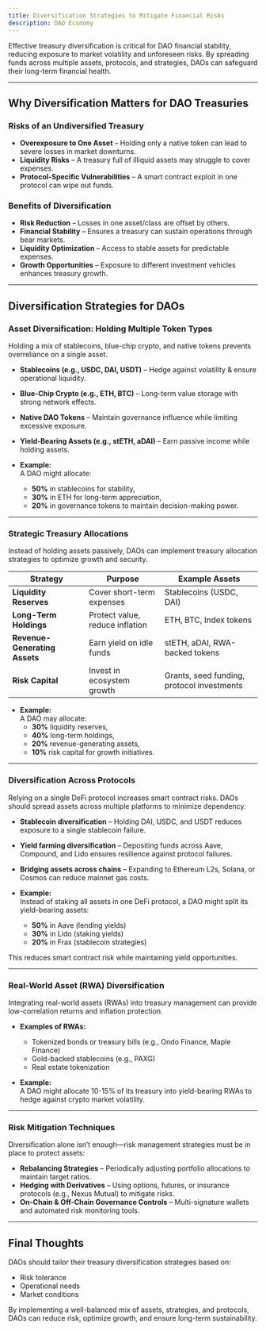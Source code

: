 ```yaml
---
title: Diversification Strategies to Mitigate Financial Risks
description: DAO Economy
---
```


Effective treasury diversification is critical for DAO financial stability, reducing exposure to market volatility and unforeseen risks. By spreading funds across multiple assets, protocols, and strategies, DAOs can safeguard their long-term financial health. 

---

## **Why Diversification Matters for DAO Treasuries**  

### **Risks of an Undiversified Treasury**  
- **Overexposure to One Asset** – Holding only a native token can lead to severe losses in market downturns.  
- **Liquidity Risks** – A treasury full of illiquid assets may struggle to cover expenses.  
- **Protocol-Specific Vulnerabilities** – A smart contract exploit in one protocol can wipe out funds.  

### **Benefits of Diversification**  
- **Risk Reduction** – Losses in one asset/class are offset by others.  
- **Financial Stability** – Ensures a treasury can sustain operations through bear markets.  
- **Liquidity Optimization** – Access to stable assets for predictable expenses.  
- **Growth Opportunities** – Exposure to different investment vehicles enhances treasury growth.  

---

## **Diversification Strategies for DAOs**  

### **Asset Diversification: Holding Multiple Token Types**  
Holding a mix of stablecoins, blue-chip crypto, and native tokens prevents overreliance on a single asset.  

- **Stablecoins (e.g., USDC, DAI, USDT)** – Hedge against volatility & ensure operational liquidity.  
- **Blue-Chip Crypto (e.g., ETH, BTC)** – Long-term value storage with strong network effects.  
- **Native DAO Tokens** – Maintain governance influence while limiting excessive exposure.  
- **Yield-Bearing Assets (e.g., stETH, aDAI)** – Earn passive income while holding assets.  

- **Example:**  
    A DAO might allocate:  
    - **50%** in stablecoins for stability,  
    - **30%** in ETH for long-term appreciation,  
    - **20%** in governance tokens to maintain decision-making power.  

---

### **Strategic Treasury Allocations**  
Instead of holding assets passively, DAOs can implement treasury allocation strategies to optimize growth and security.  

| **Strategy** | **Purpose** | **Example Assets** |  
|-------------|------------|----------------|  
| **Liquidity Reserves** | Cover short-term expenses | Stablecoins (USDC, DAI) |  
| **Long-Term Holdings** | Protect value, reduce inflation | ETH, BTC, Index tokens |  
| **Revenue-Generating Assets** | Earn yield on idle funds | stETH, aDAI, RWA-backed tokens |  
| **Risk Capital** | Invest in ecosystem growth | Grants, seed funding, protocol investments |  

- **Example:**  
    A DAO may allocate:  
    - **30%** liquidity reserves,  
    - **40%** long-term holdings,  
    - **20%** revenue-generating assets,  
    - **10%** risk capital for growth initiatives.  

---

### **Diversification Across Protocols**  
Relying on a single DeFi protocol increases smart contract risks. DAOs should spread assets across multiple platforms to minimize dependency.  

- **Stablecoin diversification** – Holding DAI, USDC, and USDT reduces exposure to a single stablecoin failure.  
- **Yield farming diversification** – Depositing funds across Aave, Compound, and Lido ensures resilience against protocol failures.  
- **Bridging assets across chains** – Expanding to Ethereum L2s, Solana, or Cosmos can reduce mainnet gas costs.  

- **Example:**  
    Instead of staking all assets in one DeFi protocol, a DAO might split its yield-bearing assets:  
  - **50%** in Aave (lending yields)  
  - **30%** in Lido (staking yields)  
  - **20%** in Frax (stablecoin strategies)  

This reduces smart contract risk while maintaining yield opportunities.  

---

### **Real-World Asset (RWA) Diversification**  
Integrating real-world assets (RWAs) into treasury management can provide low-correlation returns and inflation protection.  

- **Examples of RWAs:**  
  - Tokenized bonds or treasury bills (e.g., Ondo Finance, Maple Finance)  
  - Gold-backed stablecoins (e.g., PAXG)  
  - Real estate tokenization  

- **Example:**  
A DAO might allocate 10-15% of its treasury into yield-bearing RWAs to hedge against crypto market volatility.  

---

### **Risk Mitigation Techniques**  

Diversification alone isn’t enough—risk management strategies must be in place to protect assets:

- **Rebalancing Strategies** – Periodically adjusting portfolio allocations to maintain target ratios.  
- **Hedging with Derivatives** – Using options, futures, or insurance protocols (e.g., Nexus Mutual) to mitigate risks.  
- **On-Chain & Off-Chain Governance Controls** – Multi-signature wallets and automated risk monitoring tools.  

---

## **Final Thoughts**  

DAOs should tailor their treasury diversification strategies based on:  
- Risk tolerance  
- Operational needs  
- Market conditions  

By implementing a well-balanced mix of assets, strategies, and protocols, DAOs can reduce risk, optimize growth, and ensure long-term sustainability.  

